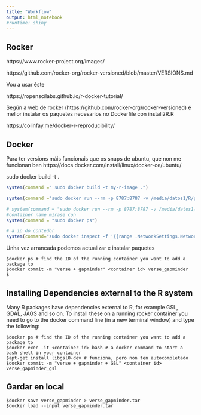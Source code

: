 ```yaml
---
title: "Workflow"
output: html_notebook
#runtime: shiny  
---
```

## Rocker
https://www.rocker-project.org/images/

https://github.com/rocker-org/rocker-versioned/blob/master/VERSIONS.md

Vou a usar éste


https://ropenscilabs.github.io/r-docker-tutorial/ 

Según a web de rocker (https://github.com/rocker-org/rocker-versioned) é 
mellor instalar os paquetes necesarios no Dockerfile con install2R.R


https://colinfay.me/docker-r-reproducibility/

## Docker
Para ter versions máis funcionais que os snaps de ubuntu,
que non me funcionan ben
https://docs.docker.com/install/linux/docker-ce/ubuntu/

sudo docker build -t <nome_da_miña_imaxe> .


```r
system(command =" sudo docker build -t my-r-image .")

system(command ="sudo docker run --rm -p 8787:8787 -v /media/datos1/R/projects:/home/rstudio -e PASSWORD=pataca rocker/rstudio:3.5.3")

# system(command = "sudo docker run --rm -p 8787:8787 -v /media/datos1/R/projects:/home/rstudio/r-docker-tutorial rocker/verse")
#container name mírase con
system(command = "sudo docker ps")

# a ip do contedor
system(command="sudo docker inspect -f '{{range .NetworkSettings.Networks}}{{.IPAddress}}{{end}}' container_name_or_id")
```

Unha vez arrancada podemos actualizar e instalar paquetes 
```
$docker ps # find the ID of the running container you want to add a package to
$docker commit -m "verse + gapminder" <container id> verse_gapminder
$
```

## Installing Dependencies external to the R system
Many R packages have dependencies external to R, for example GSL, GDAL, JAGS and so on. To install these on a running rocker container you need to go to the docker command line (in a new terminal window) and type the following:

```
$docker ps # find the ID of the running container you want to add a package to
$docker exec -it <container-id> bash # a docker command to start a bash shell in your container
$apt-get install libgsl0-dev # funciona, pero non ten autocompletado
$docker commit -m "verse + gapminder + GSL" <container id>  verse_gapminder_gsl
```

## Gardar en local

```
$docker save verse_gapminder > verse_gapminder.tar
$docker load --input verse_gapminder.tar
```
